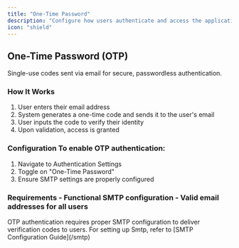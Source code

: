 ```yaml
---
title: "One-Time Password"
description: "Configure how users authenticate and access the application thorugh OTP"
icon: "shield"
---
```


## One-Time Password (OTP)

Single-use codes sent via email for secure, passwordless authentication.

### How It Works

1. User enters their email address
2. System generates a one-time code and sends it to the user's email
3. User inputs the code to verify their identity
4. Upon validation, access is granted

### Configuration To enable OTP authentication:

1. Navigate to Authentication Settings
2. Toggle on "One-Time Password"
3. Ensure SMTP settings are properly configured

### Requirements - Functional SMTP configuration - Valid email addresses for all users

<Warning>
  OTP authentication requires proper SMTP configuration to deliver verification
  codes to users. For setting up Smtp, refer to [SMTP Configuration
  Guide](/smtp)
</Warning>
